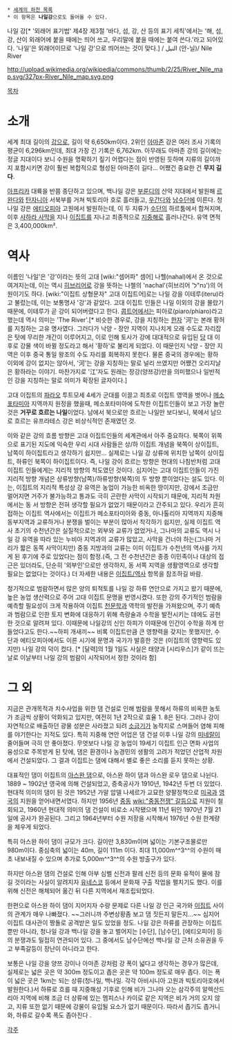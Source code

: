  * [[세계의 하천 목록]]
 * 이 항목은 '''나일강'''으로도 들어올 수 있다.

나일 강[* '외래어 표기법' 제4장 제3절 '바다, 섬, 강, 산 등의 표기 세칙'에서는 '해, 섬, 강, 산이 외래어에 붙을 때에는 띄어 쓰고, 우리말에 붙을 때에는 붙여 쓴다.'라고 되어있다. '나일'은 외래어이므로 '나일 강'으로 띄어쓰는 것이 맞다.] / النيل (안-닐)/ Nile River

http://upload.wikimedia.org/wikipedia/commons/thumb/2/25/River_Nile_map.svg/327px-River_Nile_map.svg.png

[[목차]]
= 소개 =
세계 최대 길이의 [[강]]으로, 길이 약 6,650km이다. 2위인 [[아마존]] 강은 여러 조사 기록의 평균이 6,296km인데, 최대 가장 긴 기록은 6,762km. 아무래도 아마존 강의 길이에는 정글 지대이다 보니 수원을 명확하기 짚기 어렵다는 점이 반영된 듯하며 지류의 길이까지 포함시키면 강이 훨씬 복합적으로 형성된 아마존이 길다... 어쨌건 중요한 건 '''무지 길다'''.

[[아프리카]] 대륙을 반쯤 종단하고 있으며, 백나일 강은 [[부룬디]]의 산악 지대에서 발원해 [[르완다]]와 [[탄자니아]] 서북부를 거쳐 빅토리아 호로 흘러들고, [[우간다]]와 [[남수단]]에 이른다. 청나일 강은 [[에티오피아]]  고원에서 발원하는데, 이 두 지류가 [[수단]]의 하르툼에서 합쳐지며, 이후 [[사하라 사막]]을 지나 [[이집트]]를 지나고 최종적으로 [[지중해]]로 흘러나간다. 유역 면적은 3,400,000km².
= 역사 =
이름인 '나일'은 '강'이라는 뜻의 고대 [wiki:"셈어파" 셈어] 나헬(nahal)에서 온 것으로 여겨지는데, 이는 역시 [[히브리어]]로 강을 뜻하는 나첼의 'nachal'(히브리어 'נח"ל‎')의 어원이기도 하다. [wiki:"이집트 상형문자" 고대 이집트어]로는 나일 강을 이테루(iteru)라고 불렀는데, 이는 보통명사 '강'과 같았다. 고대 이집트 인들은 나일 이외의 강을 몰랐기 때문에, 이테루가 곧 강이 되어버렸다고 한다. [[콥트어]]에서는 피아로(piaro/phiaro)라고 했는데 역시 의미는 'The River'.[* 비슷한 경우로, 강을 지칭하는 [[한자]] '河'는 본래 황허를 지칭하는 고유 명사였다. 그러다가 낙양 - 장안 지역이 지나치게 오래 수도로 자리잡은 탓에 무리한 개간이 이루어지고, 이로 인해 토사가 강에 대대적으로 유입된 [[당]] 대 이후로 강물 색이 바뀔 정도라고 해서 '황하'로 불리게 되었다. 이 때문인지 낙양 - 장안 지역은 이후 중국 통일 왕조의 수도 자리를 회복하지 못한다. 물론 중국의 경우에는 황하 이외에 강이 없지는 않아서, '河'는 강을 지칭하는 말로 널리 쓰였지만 어쨌건 오리지날은 황하라는 이야기. 마찬가지로 '江'자도 원래는 장강(양쯔강)만을 의미했으나 일반적인 강을 지칭하는 말로 의미가 확장된 글자이다.]

고대 이집트의 [[파라오]] 투트모세 4세가 군대를 이끌고 최초로 이집트 영역을 벗어나 [[메소포타미아]] 지역까지 원정을 했을때, 메소포타미아에 도착한 이집트인들이 보고 가장 놀란 것은 '''거꾸로 흐르는 나일'''이었다. 남에서 북으로만 흐르는 나일만 보다보니, 북에서 남으로 흐르는 유프라테스 강은 비상식적인 존재였던 것.

이와 같은 강의 흐름 방향은 고대 이집트인들의 세계관에서 아주 중요하다. 북쪽이 위쪽으로 표기된 지도에 익숙한 우리 시대 사람들은 상/하 이집트 개념을 북쪽이 상이집트, 남쪽이 하이집트라고 생각하기 쉽지만... 실제로는 나일 강 상류에 위치한 남쪽이 상이집트, 하류인 북쪽이 하이집트이다. 즉, 나일 강이 흐르는 방향은 현대의 나침반처럼 고대 이집트 인들에게는 지리적 방향의 척도였던 것이다. 심지어는 고대 이집트인들이 가진 지리적 방향 개념은 상류방향(남쪽)/하류방향(북쪽)의 두 방향 뿐이었다는 설도 있다. 이는, 이집트의 지리적 특성상 강 유역은 농업이 가능한 비옥한 땅이지만, 강에서 조금만 멀어지면 거주가 불가능하고 통과도 극히 곤란한 사막이 시작되기 때문에, 지리적 차원에서는 동 서 방향은 전혀 생각할 필요가 없었기 때문이라고 간주되고 있다. 우리가 흔히 접하는 이집트 역사에서는 이집트가 메소포타미아와 중동, 아나톨리아 지역까지 지중해 동부지역과 교류하거나 분쟁을 벌이는 부분이 많아서 착각하기 쉽지만, 실제 이집트 역사 초기의 수천년간은 실질적으로는 외부와 교류가 없었거나, 그나마의 교류도 역시 나일 강 유역을 따라 있는 누비아 지역과의 교류가 많았고, 사막을 건너야 하는(그나마 거리가 짧은 동쪽 사막이지만) 중동 지방과의 교류는 이미 이집트가 수천년의 역사를 가지게 된 후기에 주로 있었다는 점이 함정.(즉, 그 전 수천년간은 종종 이민족이나 대상의 접근은 있더라도, 단순히 '외부인'으로만 생각하지, 동 서쪽 지역을 생활영역으로 생각할 필요는 없었다는 것이다.) 더 자세한 내용은 [[이집트/역사]] 항목을 참조하길 바람.

정기적으로 범람하면서 많은 양의 퇴적토를 나일 강 하류 연안으로 가지고 왔기 때문에, 높은 농업 생산력으로 주어 고대 이집트 문명을 번영시켰다. 또한 강의 주기적인 범람을 예측할 필요성이 크게 작용하여 이집트 [[천문학]]과 역학의 발전을 가져왔으며, 주기 예측과 범람으로 인한 토지 변화에 대응하기 위해 측량술과 수학을 발전시키는 데에도 공헌한 것으로 알려져 있다. 이때문에 나일강의 신인 하피가 이때문에 인간이 수학을 하게 만들었다고도 한다.~~하피 개새끼~~ 비록 이집트만큼 큰 영향력을 갖지는 못했지만, 수단과 에티오피아에서도 이른 시기에 문명과 국가가 발흥한 것은 (이집트의 영향력도 있지만) 나일 강의 덕이 컸다. [* [달력]의 1월 1일도 사실은 태양과 [시리우스]가 같이 뜨는 날로 이날부터 나일 강의 범람이 시작되어서 정한 것이라 함]
= 그 외 =
지금은 관개목적과 치수사업을 위한 댐 건설로 인해 범람을 못해서 하류의 비옥한 농토가 조금씩 상황이 악화되고 있지만, 여전히 1년 2작으로 효율 1. 8은 된다. 그러나 강이 자연적으로 배출하던 광물 성분은 사라졌고 되려 [[소금]]기가 농작지로 스며들어 염해 피해를 야기한다는 지적도 있다. 특히 지중해 연안 어업은 댐 건설 이후 나일 강의 [[미네랄]]이 줄어들며 극히 안 좋아졌다. 무엇보다 나일 강 농업이 19세기 이집트 인근 면화 사업의 융성으로 주목받게 된 탓에, 댐은 환경이나 농경민의 생활의 고려가 적었던 산업적 차원에서 건설되었다. 그 결과 이집트는 댐에 대해서 별로 좋은 소리를 듣지 못하는 상황.

대표적인 댐이 이집트의 [http://ko.wikipedia.org/wiki/%EC%95%84%EC%8A%A4%EC%99%84_%EB%8C%90 아스완 댐]으로, 아스완 하이 댐과 아스완 로우 댐으로 나뉜다. 1889 ~ 1902년 영국에 의해 건설되었고, 증축공사가 1910년, 1942년 두번 더 있었다. 현대적 의미의 댐이 된 것은 1952년 가말 압델 나세르가 교묘한 양팔정책으로 [[미국]]과 [[영국]]의 지원을 얻어내면서였다. 하지만 1956년 [[중동]] [[wiki:"중동전쟁" 갈등]]으로 지원이 철회되고, 1960년 현대적 의미의 댐 건설이 비로소 시작됐으며 11년 뒤인 1970년 7월 21일에 공사가 완공된다. 그리고 1964년부터 수원 저장을 시작해서 1976년 수원 한계량을 체우게 되었다.

특히 아스완 하이 댐이 규모가 크다. 길이만 3,830m이며 넓이는 기본구조물로만 980m이다. 중심축의 넓이는 40m, 길이 111m 이다. 최대 11,000m^^3^^의 수원이 매초 내보내질 수 있으며 추가로 5,000m^^3^^의 수원 방출구가 있다. 

하지만 아스완 댐의 건설로 인해 아부 심벨 신전과 팔레 신전 등의 문화 유적이 물에 잠길 것이라는 사실이 알려지자 [[유네스코]] 등에서 문화재 구출 작업을 펼치기도 했다. 이를 위해 신전은 해체되어 옮긴 뒤 다른 지역에서 재조립되었다.

한편으로 아스완 하이 댐이 지어지자 수량 문제로 다른 나일 강 인근 국가와 [[이집트]] 사이의 관계가 매우 나빠졌다. ~~그러니까 주변상황좀 보고 댐 짓든지 말든지...~~ 심지어 이집트 대사관이 짱돌로 공격받은 일도 있었을 정도. 나일 강은 하류를 관장하는 이집트뿐만 아니라, 청나일 강과 백나일 강을 놓고 벌어지는 [수단], [남수단], [에티오피아] 등의 분쟁과도 밀접히 연관되어 있다. 그 중에서도 남수단에선 백나일 강 근처 소유권을 두고 부족갈등이 장난이 아니라고 한다. 

보통은 나일 강을 양쯔 강이나 아마존 강처럼 강 폭이 넓다고 생각하는 경우가 많은데, 실제로는 넓은 곳은 약 300m 정도이고 좁은 곳은 약 100m 정도로 매우 좁다. 이는 폭이 넓은 곳은 1km는 되는 상류(청나일, 백나일. 각각 아비시니아 고원과 빅토리아호에서 발원한다.)서 하류로 흐를 때 지중해성 기후로 인해 비가 그나마 오는 삼각주의 알렉산드리아 지역에 비해 조금 더 상류에 있는 멤피스나 카이로 같은 지역은 비가 거의 오지 않고, 지류 또한 없기 때문에 강물이 유입될 요소가 없기 때문이다. 따라서 좁기도 좁거니와, 하류로 갈수록 폭도 좁아진다 .

[[각주]]

 
